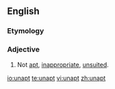 ==English==

===Etymology===
{{prefix|un|apt}}

===Adjective===
{{en-adj}}

#Not [[apt]], [[inappropriate]], [[unsuited]].

[[io:unapt]]
[[te:unapt]]
[[vi:unapt]]
[[zh:unapt]]